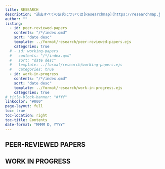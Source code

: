 ```yaml
---
title: RESEARCH
description: "過去すべての研究については[Researchmap](https://researchmap.jp/shingonitta)、[Google Scholar](https://scholar.google.co.jp/citations?hl=ja&user=QJx5LRgAAAAJ&view_op=list_works&gmla=AJ1KiT3hvOAOFgTV7rGvKzHIwy0qyY5lPe862Uq5SSls-1Tt3EnTkvvSXrLEslQnNdjYkRVhtOVdJu66YaqL1jKputV2N0djHaETFidZdATIsCSaiotekpjfOzk)をご参照ください。"
author: ""
listing:
  - id: peer-reviewed-papers
    contents: "/*/index.qmd"
    sort: "date desc"
    template: ../format/research/peer-reviewed-papers.ejs
    categories: true
  # - id: working-papers
  #   contents: "/*/index.qmd"
  #   sort: "date desc"
  #   template: ../format/research/working-papers.ejs
  #   categories: true
  - id: work-in-progress
    contents: "/*/index.qmd"
    sort: "date desc"
    template: ../format/research/work-in-progress.ejs
    categories: true
# title-block-banner: "#fff"
linkcolor: "#000"
page-layout: full
toc: true
toc-location: right
toc-title: Contents
date-format: "MMMM D, YYYY"
---
```


## PEER-REVIEWED PAPERS

:::{#peer-reviewed-papers}
:::

<!-- ## WORKING PAPERS

:::{#working-papers}
::: -->

## WORK IN PROGRESS

:::{#work-in-progress}
:::
